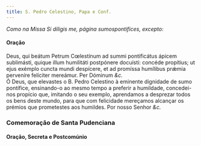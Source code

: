 ```yaml
---
title: S. Pedro Celestino, Papa e Conf.
---
```


<em>Como na Missa Si díligis me, página sumospontifices, excepto:</em>

<h4 class="text-center">Oração</h4>
<div class="container-fluid">
  <div class="row">
    <div class="col-6 dropcaps text-justify">
      Deus, qui beátum Petrum Cœlestínum ad summi pontificátus ápicem
      sublimásti, quique illum humilitáti postpónere docuísti: concéde
      propítius; ut ejus exémplo cuncta mundi despícere, et ad promíssa
      humílibus prǽmia perveníre felíciter mereámur. Per Dóminum <em>&c.</em>
    </div>
    <div class="col-6 dropcaps text-justify">
      Ó Deus, que elevastes o B. Pedro Celestino à eminente dignidade de sumo
      pontífice, ensinando-o ao mesmo tempo a preferir a humildade, concedei-nos
      propício que, imitando o seu exemplo, aprendamos a desprezar todos os bens
      deste mundo, para que com felicidade mereçamos alcançar os prémios que
      prometestes aos humildes. Por nosso Senhor <em>&c.</em>
    </div>
  </div>
</div>

<h3 class="text-center">Comemoração de Santa Pudenciana</h3>

<h4 class="text-center">Oração, Secreta e Postcomúnio</h4>
